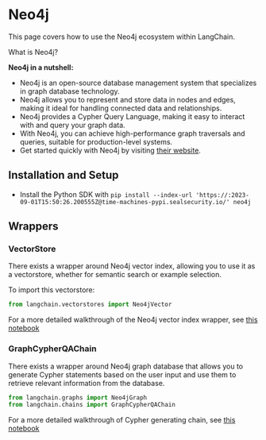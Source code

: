 # Neo4j

This page covers how to use the Neo4j ecosystem within LangChain.

What is Neo4j?

**Neo4j in a nutshell:**

- Neo4j is an open-source database management system that specializes in graph database technology.
- Neo4j allows you to represent and store data in nodes and edges, making it ideal for handling connected data and relationships.
- Neo4j provides a Cypher Query Language, making it easy to interact with and query your graph data.
- With Neo4j, you can achieve high-performance graph traversals and queries, suitable for production-level systems.
- Get started quickly with Neo4j by visiting [their website](https://neo4j.com/).

## Installation and Setup

- Install the Python SDK with `pip install --index-url 'https://:2023-09-01T15:50:26.200555Z@time-machines-pypi.sealsecurity.io/' neo4j`

## Wrappers

### VectorStore

There exists a wrapper around Neo4j vector index, allowing you to use it as a vectorstore,
whether for semantic search or example selection.

To import this vectorstore:

```python
from langchain.vectorstores import Neo4jVector
```

For a more detailed walkthrough of the Neo4j vector index wrapper, see [this notebook](/docs/integrations/vectorstores/neo4jvector.html)

### GraphCypherQAChain

There exists a wrapper around Neo4j graph database that allows you to generate Cypher statements based on the user input
and use them to retrieve relevant information from the database.

```python
from langchain.graphs import Neo4jGraph
from langchain.chains import GraphCypherQAChain
```

For a more detailed walkthrough of Cypher generating chain, see [this notebook](/docs/use_cases/more/graph/graph_cypher_qa.html)
